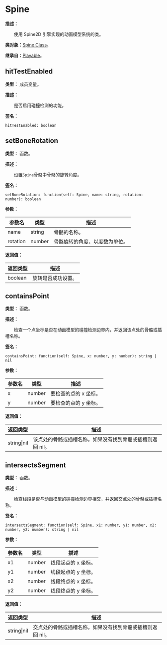 
# Spine

**描述：**

&emsp;&emsp;使用 Spine2D 引擎实现的动画模型系统的类。

**类对象：**[Spine Class](/docs/api/Class%20Object/Spine)。

**继承自：**[Playable](/docs/api/Class/Playable)。

## hitTestEnabled

**类型：** 成员变量。

**描述：**

&emsp;&emsp;是否启用碰撞检测的功能。

**签名：**
```tl
hitTestEnabled: boolean
```

## setBoneRotation

**类型：** 函数。

**描述：**

&emsp;&emsp;设置`Spine`骨骼中骨骼的旋转角度。

**签名：**
```tl
setBoneRotation: function(self: Spine, name: string, rotation: number): boolean
```

**参数：**

| 参数名 | 类型 | 描述 |
| --- | --- | --- |
| name | string | 骨骼的名称。 |
| rotation | number | 骨骼旋转的角度，以度数为单位。 |

**返回值：**

| 返回类型 | 描述 |
| --- | --- |
| boolean | 旋转是否成功设置。 |

## containsPoint

**类型：** 函数。

**描述：**

&emsp;&emsp;检查一个点坐标是否在动画模型的碰撞检测边界内，并返回该点处的骨骼或插槽名称。

**签名：**
```tl
containsPoint: function(self: Spine, x: number, y: number): string | nil
```

**参数：**

| 参数名 | 类型 | 描述 |
| --- | --- | --- |
| x | number | 要检查的点的 x 坐标。 |
| y | number | 要检查的点的 y 坐标。 |

**返回值：**

| 返回类型 | 描述 |
| --- | --- |
| string\|nil | 该点处的骨骼或插槽名称，如果没有找到骨骼或插槽则返回 nil。 |

## intersectsSegment

**类型：** 函数。

**描述：**

&emsp;&emsp;检查线段是否与动画模型的碰撞检测边界相交，并返回交点处的骨骼或插槽名称。

**签名：**
```tl
intersectsSegment: function(self: Spine, x1: number, y1: number, x2: number, y2: number): string | nil
```

**参数：**

| 参数名 | 类型 | 描述 |
| --- | --- | --- |
| x1 | number | 线段起点的 x 坐标。 |
| y1 | number | 线段起点的 y 坐标。 |
| x2 | number | 线段终点的 x 坐标。 |
| y2 | number | 线段终点的 y 坐标。 |

**返回值：**

| 返回类型 | 描述 |
| --- | --- |
| string\|nil | 交点处的骨骼或插槽名称，如果没有找到骨骼或插槽则返回 nil。 |